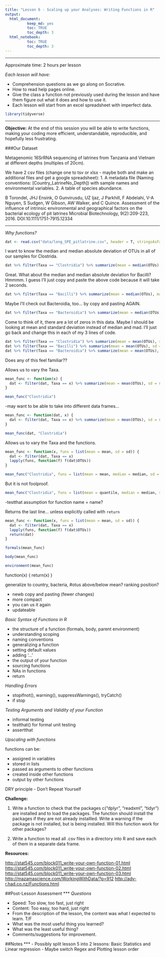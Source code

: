 ```yaml
---
title: "Lesson 6 - Scaling up your Analyses: Writing Functions in R"
output: 
  html_document:
          keep_md: yes
          toc: TRUE
          toc_depth: 3
  html_notebook:
          toc: TRUE
          toc_depth: 3
---
```

***







Approximate time: 2 hours per lesson

 _Each lesson will have:_
 
 - Comprehension questions as we go along on Socrative.
 - How to read help pages online.
 - Give the class a function not previously used during the lesson and have them figure out what it does and how to use it.
 - Each lesson will start from an excel spreadsheet with imperfect data.

```r
library(tidyverse)
```


***
__Objective:__ At the end of this session you will be able to write functions, making your coding more efficient, understandable, reproducible, and hopefully less frustrating.


###Our Dataset

Metagenomic 16SrRNA sequencing of latrines from Tanzania and Vietnam at different depths (multiples of 20cm). 

We have 2 csv files (change one to tsv or xlsx - maybe both and make an additional files and get a google spreadsheet): 
1. A metadata file (Naming conventions: [Country_LatrineNo_Depth]) with sample names and environmental variables.
2. A table of species abundance.

B Torondel, JHJ Ensink, O Gunvirusdu, UZ Ijaz, J Parkhill, F Abdelahi, V-A Nguyen, S Sudgen, W Gibson, AW Walker, and C Quince.
Assessment of the influence of intrinsic environmental and geographical factors on the bacterial ecology of pit latrines
Microbial Biotechnology, 9(2):209-223, 2016. DOI:10.1111/1751-7915.12334

***


_Why functions?_



```r
dat <- read.csv("data/long_SPE_pitlatrine.csv", header = T, stringsAsFactors = F)

```

I want to know the median and median absolute deviation of OTUs in all of our samples for Clostrida.

```r
dat %>% filter(Taxa == "Clostridia") %>% summarize(mean = median(OTUs), mad = mad(OTUs))

```
Great. What about the median and median absolute deviation for Bacilli? Hmmmm. I guess I'll just copy and paste the above code because it will take 2 seconds.

```r
dat %>% filter(Taxa == "Bacilli") %>% summarize(mean = median(OTUs), mad = mad(OTUs))
```
Maybe I'll check out Bacteroidia, too... by copy and pasting AGAIN.

```r
dat %>% filter(Taxa == "Bacteroidia") %>% summarize(mean = median(OTUs), mad = mad(OTUs))
```

Come to think of it, there are a lot of zeros in this data. Maybe I should be looking at mean and standard deviation instead of median and mad. I'll just go back and change this in each of my 3 lines of code.


```r
dat %>% filter(Taxa == "Clostridia") %>% summarize(mean = mean(OTUs), sd = sd(OTUs))
dat %>% filter(Taxa == "Bacilli") %>% summarize(mean = mean(OTUs), sd = sd(OTUs))
dat %>% filter(Taxa == "Bacteroidia") %>% summarize(mean = mean(OTUs), sd = sd(OTUs))
```



Does any of this feel familiar??



Allows us to vary the Taxa.

```r
mean_func <- function(x) {
  dat <- filter(dat, Taxa == x) %>% summarize(mean = mean(OTUs), sd = sd(OTUs))
}

mean_func("Clostridia")
```

-may want to be able to take into different data frames...


```r
mean_func <- function(dat, x) {
  dat <- filter(dat, Taxa == x) %>% summarize(mean = mean(OTUs), sd = sd(OTUs))
}

mean_func(dat, "Clostridia")
```




Allows us to vary the Taxa and the functions.

```r
mean_func <- function(x, funs = list(mean = mean, sd = sd)) {
  dat <- filter(dat, Taxa == x) 
  lapply(funs, function(f) f(dat$OTUs))
}

mean_func("Clostridia", funs = list(mean = mean, median = median, sd = sd))


```
But it is not foolproof.

```r
mean_func("Clostridia", funs = list(mean = quantile, median = median, sd = mean))
```

-testthat assumption for function name = name?

Returns the last line... unless explicitly called with `return`

```r
mean_func <- function(x, funs = list(mean = mean, sd = sd)) {
  dat <- filter(dat, Taxa == x) 
  lapply(funs, function(f) f(dat$OTUs))
  return(dat)
}
```



```r
formals(mean_func)

body(mean_func)

environment(mean_func)


```


function(x) {
  return(x) 
  }








generalize to country, bacteria, #otus above/below mean? ranking position?


- newb copy and pasting (fewer changes)
- more compact
- you can us it again
- updateable


_Basic Syntax of Functions in R_

- the structure of a function (formals, body, parent environment)
- understanding scoping
- naming conventions
- generalizing a function
- setting default values
- adding '...'
- the output of your function
- sourcing functions
- NAs in functions
- return
  
_Handling Errors_

- stopifnot(), warning(), suppressWarnings(), tryCatch()
- if stop

_Testing Arguments and Validity of your Function_

- informal testing
- testthat() for formal unit testing
- assertthat

_Upscaling with functions_

functions can be:

- assigned in variables
- stored in lists
- passed as arguments to other functions
- created inside other functions
- output by other functions

DRY principle - Don't Repeat Yourself




__Challenge:__

1. Write a function to check that the packages c("dplyr", "readxml", "tidyr") are installed and to load the packages. The function should install the packages if they are not already installled. Write a warning if the package is not installed, but is being installed. Will this function work for other packages? 

2. Write a function to read all .csv files in a directory into R and save each of them in a separate data frame.

__Resources:__ 

<http://stat545.com/block011_write-your-own-function-01.html>     
<http://stat545.com/block011_write-your-own-function-02.html>     
<http://stat545.com/block011_write-your-own-function-03.html>     
<http://mazamascience.com/WorkingWithData/?p=912>
<http://adv-r.had.co.nz/Functions.html>


##Post-Lesson Assessment
***
_Questions_

- Speed: Too slow, too fast, just right
- Content: Too easy, too hard, just right
- From the description of the lesson, the content was what I expected to learn. T/F
- What was the most useful thing you learned?
- What was the least useful thing?
- Comments/suggestions for improvement.


##Notes
***
- Possibly split lesson 5 into 2 lessons: Basic Statistics and Linear regression
- Maybe switch Regex and Plotting lesson order